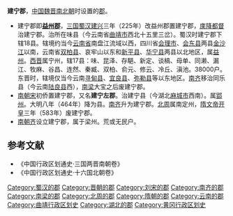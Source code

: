 '''建宁郡'''，[[中国|中国]][[魏晋南北朝|魏晋南北朝]]时设置的[[郡|郡]]。
* 建宁郡即'''[[益州郡|益州郡]]'''，[[三国|三国]][[蜀汉|蜀汉]][[建兴_(蜀汉)|建兴]]三年（225年）改益州郡置建宁郡，[[庲降都督|庲降都督]]治建宁郡。治所在味县（今云南省[[曲靖市|曲靖市]]西北十五里三岔）。蜀汉时建宁郡下辖18县。辖境约当今[[云南省|云南省]]南盘江流域以西，四川省[[会理市|会理市]]、[[会东县|会东县]]两县[[金沙江|金沙江]]以南，云南省[[双柏县|双柏县]]、哀牢山以东和[[新平县|新平县]]、[[华宁县|华宁县]]两县以北地区，属[[益州|益州]]。[[西晋|西晋]]属宁州，辖17县：味、昆泽、存䣖、新定、谈槁、母单、同濑、漏江、牧麻、谷昌、连然、秦臧、双柏、俞元、修云、冷丘、滇池。38000户。东晋时，辖境仅当今云南[[寻甸县|寻甸县]]、[[宜良县|宜良县]]、[[弥勒县|弥勒县]]等以东地区。[[南齐|南齐]]移治同乐县（今云南[[陆良县|陆良县]]西），[[南梁|南梁]]大宝之后废建宁郡。
* [[南朝宋|南朝宋]]初侨置建宁郡，又名'''建宁左郡'''。治建宁县（今湖北[[麻城市|麻城市]]西南）。属[[郢州|郢州]]。大明八年（464年）降为县。[[南齐|南齐]]升为建宁郡。[[北周|北周]]属南定州，[[隋文帝|隋文帝]][[开皇|开皇]]三年（583年）废建宁郡。
* [[南朝齐|南朝齐]]设立建宁郡，属于梁州。荒或无民户。

==参考文献==
*《中国行政区划通史·三国两晋南朝卷》
*《中国行政区划通史·十六国北朝卷》

{{云南历史|秦至唐}}
{{南朝行政区划|nocat}}
{{DEFAULTSORT:J}}
[[Category:蜀汉的郡|Category:蜀汉的郡]]
[[Category:晋朝的郡|Category:晋朝的郡]]
[[Category:刘宋的郡|Category:刘宋的郡]]
[[Category:南齐的郡|Category:南齐的郡]]
[[Category:南梁的郡|Category:南梁的郡]]
[[Category:北周的郡|Category:北周的郡]]
[[Category:隋朝的郡|Category:隋朝的郡]]
[[Category:云南的郡|Category:云南的郡]]
[[Category:曲靖行政区划史|Category:曲靖行政区划史]]
[[Category:湖北的郡|Category:湖北的郡]]
[[Category:黄冈行政区划史|Category:黄冈行政区划史]]